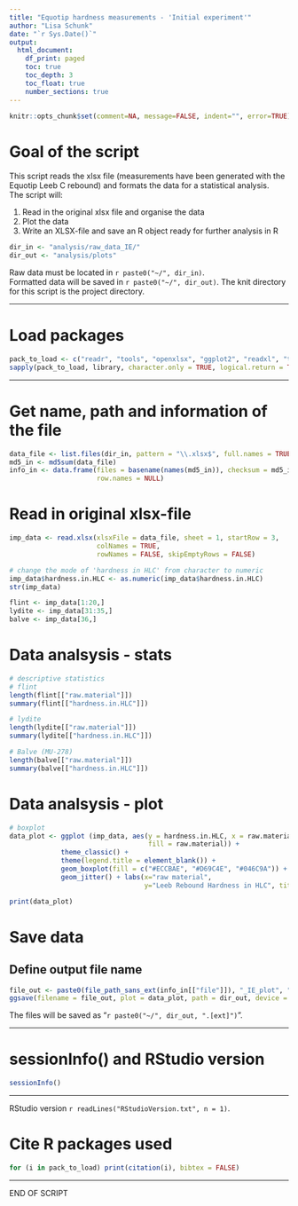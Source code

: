 ```yaml
---
title: "Equotip hardness measurements - 'Initial experiment'"
author: "Lisa Schunk"
date: "`r Sys.Date()`"
output:
  html_document:
    df_print: paged
    toc: true
    toc_depth: 3
    toc_float: true
    number_sections: true
---
```



```r
knitr::opts_chunk$set(comment=NA, message=FALSE, indent="", error=TRUE)

```


# Goal of the script
This script reads the xlsx file (measurements have been generated with the Equotip
Leeb C rebound) and formats the data for a statistical analysis.  
The script will:

1. Read in the original xlsx file and organise the data 
2. Plot the data
3. Write an XLSX-file and save an R object ready for further analysis in R 



```r
dir_in <- "analysis/raw_data_IE/"
dir_out <- "analysis/plots"

```

Raw data must be located in `r paste0("~/", dir_in)`.  
Formatted data will be saved in `r paste0("~/", dir_out)`.
The knit directory for this script is the project directory.


---

# Load packages
```r
pack_to_load <- c("readr", "tools", "openxlsx", "ggplot2", "readxl", "tidyverse", "wesanderson")
sapply(pack_to_load, library, character.only = TRUE, logical.return = TRUE)

```

---


# Get name, path and information of the file
```r
data_file <- list.files(dir_in, pattern = "\\.xlsx$", full.names = TRUE)
md5_in <- md5sum(data_file)
info_in <- data.frame(files = basename(names(md5_in)), checksum = md5_in, 
                      row.names = NULL)
```


# Read in original xlsx-file
```r
imp_data <- read.xlsx(xlsxFile = data_file, sheet = 1, startRow = 3, 
                      colNames = TRUE,
                      rowNames = FALSE, skipEmptyRows = FALSE) 

# change the mode of 'hardness in HLC' from character to numeric 
imp_data$hardness.in.HLC <- as.numeric(imp_data$hardness.in.HLC)
str(imp_data)

flint <- imp_data[1:20,]
lydite <- imp_data[31:35,]
balve <- imp_data[36,]

```


# Data analsysis - stats  
```r
# descriptive statistics 
# flint
length(flint[["raw.material"]])
summary(flint[["hardness.in.HLC"]])

# lydite
length(lydite[["raw.material"]])
summary(lydite[["hardness.in.HLC"]])

# Balve (MU-278)
length(balve[["raw.material"]])
summary(balve[["hardness.in.HLC"]])

```


# Data analsysis - plot 
```r
# boxplot
data_plot <- ggplot (imp_data, aes(y = hardness.in.HLC, x = raw.material, 
                                   fill = raw.material)) + 
             theme_classic() +
             theme(legend.title = element_blank()) +
             geom_boxplot(fill = c("#ECCBAE", "#D69C4E", "#046C9A")) + 
             geom_jitter() + labs(x="raw material", 
                                  y="Leeb Rebound Hardness in HLC", title="") 

print(data_plot)

```


# Save data
## Define output file name
```r
file_out <- paste0(file_path_sans_ext(info_in[["file"]]), "_IE_plot", ".pdf")
ggsave(filename = file_out, plot = data_plot, path = dir_out, device = "pdf")

```
The files will be saved as "`r paste0("~/", dir_out, ".[ext]")`".

---


# sessionInfo() and RStudio version
```r
sessionInfo()

```

---

RStudio version `r readLines("RStudioVersion.txt", n = 1)`.


# Cite R packages used
```r
for (i in pack_to_load) print(citation(i), bibtex = FALSE)

```

--- 

END OF SCRIPT